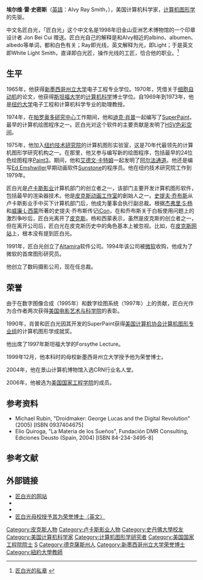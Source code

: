 {{noteTA
|G1=IT
|G2=Movie
|G3=Pixar
|1=zh-hans:史蒂夫·乔布斯; zh-tw:史蒂夫·賈伯斯; zh-hk:史提夫·喬布斯;、
}}
{{Infobox person
| name =埃爾維·雷·史密斯 
| 別名  = 匠白光
| 原文名 = Alvy Ray Smith
| birth_date = {{Birth date and age|mf=yes|1943|9|8}}
| birth_place= {{USA}}[[德克薩斯州|德州]][[礦泉井城|礦泉井城]]
| image       = Alvy Ray Smith Closeup Portrait.jpg
| alt         = Alvy Ray Smith in 2007
| caption     = 匠白光（摄于2007年）
| nationality = {{USA}}
| field = 
| work = [[卢卡斯影业|卢卡斯影业]]<br />[[皮克斯|皮克斯]]<br />{{tsl|en|Altamira|Altamira}}<br />[[微软|微软]]
| alma_mater = [[新墨西哥州立大学|新墨西哥州立大学]]<br />[[斯坦福大学|斯坦福大学]]
| known_for  = [[HSV色彩空间|HSV色彩空间]]<br />[[阿尔法通道|阿尔法通道]]<br />[[SuperPaint|SuperPaint]]
| award = ACM Siggraph 计算机图形学成就奖（1990）
| 職業 = 美国计算机科学家[[计算机图形学|计算机图形学]]
| website     = {{URL|alvyray.com|Alvy Ray Smith}}
}}
'''埃尔维·雷·史密斯'''（[[英語|英語]]：Alvy Ray Smith，{{bd|1943年|9月8日}}），美国计算机科学家，[[计算机图形学|计算机图形学]]的先驱。

中文名匠白光，「匠白光」这个中文名是1998年旧金山亚洲艺术博物馆的一个印章设计者 Jon Bei Cui 赠送。匠白光自己的解释是和Alvy相近的albino、albumen、albedo等单词，都和白色有关；Ray即光线，英文解释为光，即Light；于是英文即White Light Smith，直译即白光匠，操作光线的工匠，恰合他的职业。<ref>{{en}}[http://www.alvyray.com/Chop.htm 匠白光的私章] {{Wayback|url=http://www.alvyray.com/Chop.htm |date=20100116105803 }}</ref>

==生平==
1965年，他获得[[新墨西哥州立大学|新墨西哥州立大学]]电子工程专业学位。1970年，凭借关于[[细胞自动机|细胞自动机]]的论文，他获得[[斯坦福大学|斯坦福大学]]的[[计算机科学|计算机科学]]博士学位。自1969年到1973年，他是[[纽约大学|纽约大学]]电子工程和计算机科学专业的助理教授。

1974年，在[[帕罗奥多研究中心|帕罗奥多研究中心]]工作期间，他和[[迪克·肖普|迪克·肖普]]一起编写了[[SuperPaint|SuperPaint]]，最早的计算机绘图程序之一。匠白光对这个软件的主要贡献是发明了[[HSV色彩空间|HSV色彩空间]]。

1975年，他加入[[纽约技术研究院|纽约技术研究院]]的计算机图形实验室，这是70年代最领先的计算机图形学研究机构之一。在那里，他又参与编写新的绘图程序，包括最早的24位色绘图程序[[Paint3|Paint3]]。期间，他和[[艾德文·卡特姆|艾德文·卡特姆]]一起发明了[[阿尔法通道|阿尔法通道]]。他还是编写[[Ed_Emshwiller|Ed Emshwiller]]早期动画软件[[Sunstone|Sunstone]]的程序员。他在纽约技术研究院工作到1979年。

匠白光是[[卢卡斯影业|卢卡斯影业]]计算机部门的创立者之一，该部门主要开发计算机图形软件，包括最早的渲染器技术。他是[[皮克斯动画工作室|皮克斯动画工作室]]的創始人之一。[[史提夫·乔布斯|史提夫·乔布斯]]从卢卡斯影业手中买下计算机部门后，他成为董事会执行副总裁。根据[[杰弗里·S·杨|杰弗里·S·杨]]和[[威廉·L·西蒙|威廉·L·西蒙]]所著的史提夫·乔布斯传记[[iCon|iCon]]，在和乔布斯关于白板使用问题上的激烈争吵后，匠白光离开了[[皮克斯|皮克斯]]。杨和西蒙表示，虽然是皮克斯的创立者之一，但在离开公司后，匠白光在皮克斯历史中的角色基本上被忽视。比如，在[http://pixar.com/ 皮克斯网站]{{Wayback|url=http://pixar.com/ |date=20100811084118 }}上，根本没有提到匠白光。

1991年，匠白光创立了[[Altamira|Altamira]]软件公司。1994年该公司被[[微软|微软]]收购，他成为了微软的首席图形研究员。

他创立了{{tsl|en|Ars Longa|Ars Longa}}数码摄影公司，现在任总裁。

== 荣誉 ==
由于在数字图像合成（1995年）和数字绘图系统（1997年）上的贡献，匠白光作为合作者两次获得[[美国电影艺术与科学院|美国电影艺术与科学院]]的表彰。

1990年，肖普和匠白光因其开发的SuperPaint获得[[美国计算机协会|美国计算机协会]][[SIGGRAPH|计算机图形专业组]]的计算机图形学成就奖。

他出席了1997年斯坦福大学的Forsythe Lecture。

1999年12月，他本科时的母校新墨西哥州立大学授予他为荣誉博士。

2004年，他在景山计算机博物馆入选CRN行业名人堂。

2006年，他被选为[[美国国家工程学院|美国国家工程学院]]的成员。

== 参考资料 ==
{{refbegin|2}}
* Michael Rubin, "Droidmaker: George Lucas and the Digital Revolution" (2005) [ISBN 0937404675]
* Elio Quiroga, "La Materia de los Sueños", Fundación DMR Consulting, Ediciones Deusto (Spain, 2004) [ISBN 84-234-3495-8]
{{refend}}

== 参考文献 ==
{{reflist}}

== 外部链接 ==
* [http://www.alvyray.com 匠白光的网站]{{Wayback|url=http://www.alvyray.com/ |date=20100815085207 }}
* {{imdb name|id=807286|name=匠白光}}
* {{Amg name|id=529122|name=匠白光}}
* [https://web.archive.org/web/20010220102337/http://www.nmsu.edu/~ucomm/Panorama/dec99/campus_sports.html 匠白光母校授予其为荣誉博士（英文）]

{{皮克斯电影列表}}
{{DEFAULTSORT:Smith, Alvy Ray}}
[[Category:皮克斯人物|Category:皮克斯人物]]
[[Category:卢卡斯影业人物|Category:卢卡斯影业人物]]
[[Category:史丹佛大學校友|Category:史丹佛大學校友]]
[[Category:美国计算机科学家|Category:美国计算机科学家]]
[[Category:计算机图形学研究者|Category:计算机图形学研究者]]
[[Category:美国国家工程院院士|Category:美国国家工程院院士]]
[[Category:新墨西哥州立大學校友|S]]
[[Category:德克薩斯州人|Category:德克薩斯州人]]
[[Category:新墨西哥州立大学荣誉博士|Category:新墨西哥州立大学荣誉博士]]
[[Category:紐約大學教師|Category:紐約大學教師]]